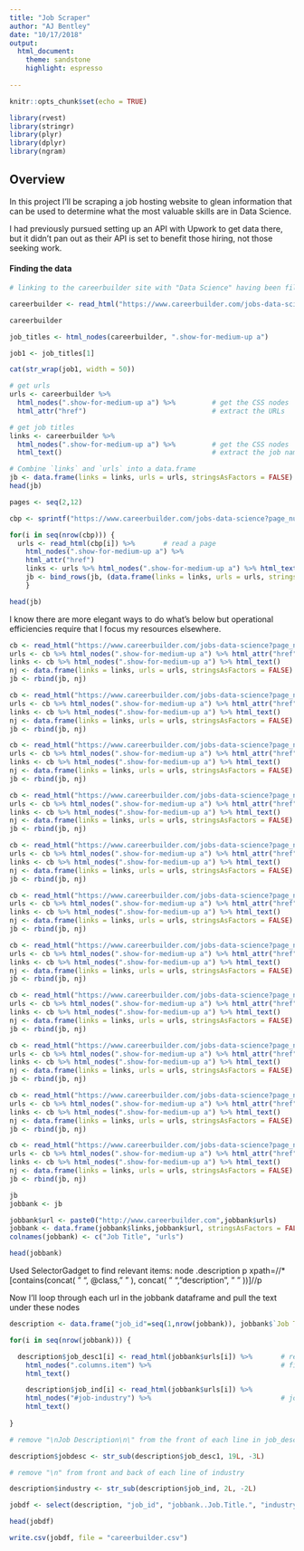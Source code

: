 ```yaml
---
title: "Job Scraper"
author: "AJ Bentley"
date: "10/17/2018"
output:
  html_document:
    theme: sandstone
    highlight: espresso
  
---
```


```r
knitr::opts_chunk$set(echo = TRUE)

library(rvest)
library(stringr)
library(plyr)
library(dplyr)
library(ngram)
```

## Overview

In this project I'll be scraping a job hosting website to glean information that can be used to determine what the most valuable skills are in Data Science.

I had previously pursued setting up an API with Upwork to get data there, but it didn't pan out as their API is set to benefit those hiring, not those seeking work.

#### Finding the data

```r

# linking to the careerbuilder site with "Data Science" having been filled into the keyword space on the initial space.

careerbuilder <- read_html("https://www.careerbuilder.com/jobs-data-science?keywords=Data+Science&location=")

careerbuilder
```


```r

job_titles <- html_nodes(careerbuilder, ".show-for-medium-up a")

job1 <- job_titles[1]

cat(str_wrap(job1, width = 50))

```


```r

# get urls
urls <- careerbuilder %>% 
  html_nodes(".show-for-medium-up a") %>%         # get the CSS nodes
  html_attr("href")                               # extract the URLs

# get job titles
links <- careerbuilder %>% 
  html_nodes(".show-for-medium-up a") %>%         # get the CSS nodes
  html_text()                                     # extract the job name

# Combine `links` and `urls` into a data.frame
jb <- data.frame(links = links, urls = urls, stringsAsFactors = FALSE)
head(jb)


```



```r

pages <- seq(2,12)

cbp <- sprintf("https://www.careerbuilder.com/jobs-data-science?page_number=%s",pages)

for(i in seq(nrow(cbp))) {
  urls <- read_html(cbp[i]) %>%       # read a page
    html_nodes(".show-for-medium-up a") %>% 
    html_attr("href") 
    links <- urls %>% html_nodes(".show-for-medium-up a") %>% html_text()
    jb <- bind_rows(jb, (data.frame(links = links, urls = urls, stringsAsFactors = FALSE)))
    }

head(jb)

```


I know there are more elegant ways to do what's below but operational efficiencies require that I focus my resources elsewhere.


```r
cb <- read_html("https://www.careerbuilder.com/jobs-data-science?page_number=2")
urls <- cb %>% html_nodes(".show-for-medium-up a") %>% html_attr("href") 
links <- cb %>% html_nodes(".show-for-medium-up a") %>% html_text()
nj <- data.frame(links = links, urls = urls, stringsAsFactors = FALSE)
jb <- rbind(jb, nj)

cb <- read_html("https://www.careerbuilder.com/jobs-data-science?page_number=3")
urls <- cb %>% html_nodes(".show-for-medium-up a") %>% html_attr("href") 
links <- cb %>% html_nodes(".show-for-medium-up a") %>% html_text()
nj <- data.frame(links = links, urls = urls, stringsAsFactors = FALSE)
jb <- rbind(jb, nj)

cb <- read_html("https://www.careerbuilder.com/jobs-data-science?page_number=4")
urls <- cb %>% html_nodes(".show-for-medium-up a") %>% html_attr("href") 
links <- cb %>% html_nodes(".show-for-medium-up a") %>% html_text()
nj <- data.frame(links = links, urls = urls, stringsAsFactors = FALSE)
jb <- rbind(jb, nj)

cb <- read_html("https://www.careerbuilder.com/jobs-data-science?page_number=5")
urls <- cb %>% html_nodes(".show-for-medium-up a") %>% html_attr("href") 
links <- cb %>% html_nodes(".show-for-medium-up a") %>% html_text()
nj <- data.frame(links = links, urls = urls, stringsAsFactors = FALSE)
jb <- rbind(jb, nj)

cb <- read_html("https://www.careerbuilder.com/jobs-data-science?page_number=6")
urls <- cb %>% html_nodes(".show-for-medium-up a") %>% html_attr("href") 
links <- cb %>% html_nodes(".show-for-medium-up a") %>% html_text()
nj <- data.frame(links = links, urls = urls, stringsAsFactors = FALSE)
jb <- rbind(jb, nj)

cb <- read_html("https://www.careerbuilder.com/jobs-data-science?page_number=7")
urls <- cb %>% html_nodes(".show-for-medium-up a") %>% html_attr("href") 
links <- cb %>% html_nodes(".show-for-medium-up a") %>% html_text()
nj <- data.frame(links = links, urls = urls, stringsAsFactors = FALSE)
jb <- rbind(jb, nj)

cb <- read_html("https://www.careerbuilder.com/jobs-data-science?page_number=8")
urls <- cb %>% html_nodes(".show-for-medium-up a") %>% html_attr("href") 
links <- cb %>% html_nodes(".show-for-medium-up a") %>% html_text()
nj <- data.frame(links = links, urls = urls, stringsAsFactors = FALSE)
jb <- rbind(jb, nj)

cb <- read_html("https://www.careerbuilder.com/jobs-data-science?page_number=9")
urls <- cb %>% html_nodes(".show-for-medium-up a") %>% html_attr("href") 
links <- cb %>% html_nodes(".show-for-medium-up a") %>% html_text()
nj <- data.frame(links = links, urls = urls, stringsAsFactors = FALSE)
jb <- rbind(jb, nj)

cb <- read_html("https://www.careerbuilder.com/jobs-data-science?page_number=10")
urls <- cb %>% html_nodes(".show-for-medium-up a") %>% html_attr("href") 
links <- cb %>% html_nodes(".show-for-medium-up a") %>% html_text()
nj <- data.frame(links = links, urls = urls, stringsAsFactors = FALSE)
jb <- rbind(jb, nj)

cb <- read_html("https://www.careerbuilder.com/jobs-data-science?page_number=11")
urls <- cb %>% html_nodes(".show-for-medium-up a") %>% html_attr("href") 
links <- cb %>% html_nodes(".show-for-medium-up a") %>% html_text()
nj <- data.frame(links = links, urls = urls, stringsAsFactors = FALSE)
jb <- rbind(jb, nj)

cb <- read_html("https://www.careerbuilder.com/jobs-data-science?page_number=12")
urls <- cb %>% html_nodes(".show-for-medium-up a") %>% html_attr("href") 
links <- cb %>% html_nodes(".show-for-medium-up a") %>% html_text()
nj <- data.frame(links = links, urls = urls, stringsAsFactors = FALSE)
jb <- rbind(jb, nj)

```

```r
jb
jobbank <- jb

jobbank$url <- paste0("http://www.careerbuilder.com",jobbank$urls)
jobbank <- data.frame(jobbank$links,jobbank$url, stringsAsFactors = FALSE)
colnames(jobbank) <- c("Job Title", "urls")

head(jobbank)

```

Used SelectorGadget to find relevant items:
node  .description p
xpath=//*[contains(concat( " ", @class, " " ), concat( " ", "description", " " ))]//p

Now I'll loop through each url in the jobbank dataframe and pull the text under these nodes

```r

description <- data.frame("job_id"=seq(1,nrow(jobbank)), jobbank$`Job Title`,"job_desc1" = seq(1,nrow(jobbank)), "job_ind" = seq(1,nrow(jobbank)), jobbank$urls, stringsAsFactors = FALSE)

for(i in seq(nrow(jobbank))) {

  description$job_desc1[i] <- read_html(jobbank$urls[i]) %>%       # read a page
    html_nodes(".columns.item") %>%                                # find the text
    html_text()  

    description$job_ind[i] <- read_html(jobbank$urls[i]) %>%   
    html_nodes("#job-industry") %>%                                # job industry
    html_text()               
            
}    
```


```r

# remove "\nJob Description\n\" from the front of each line in job_desc1 and the \ns at the end of each line

description$jobdesc <- str_sub(description$job_desc1, 19L, -3L)

# remove "\n" from front and back of each line of industry

description$industry <- str_sub(description$job_ind, 2L, -2L)

jobdf <- select(description, "job_id", "jobbank..Job.Title.", "industry", "jobdesc")  # create a new DF

head(jobdf)

```


```r

write.csv(jobdf, file = "careerbuilder.csv")

```

